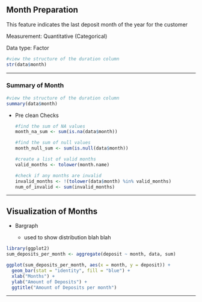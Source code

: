 ## Month Preparation

This feature indicates the last deposit month of the year for the customer

Measurement: Quantitative (Categorical)

Data type: Factor

```r
#view the structure of the duration column  
str(data$month)
```

------------------------------------------------------------------------

### Summary of Month

```r
#view the structure of the duration column  
summary(data$month)
```

-   Pre clean Checks

    ```r
    #find the sum of NA values  
    month_na_sum <- sum(is.na(data$month))
    ```

    ```r
    #find the sum of null values  
    month_null_sum <- sum(is.null(data$month))
    ```

    ```r
    #create a list of valid months
    valid_months <- tolower(month.name)

    #check if any months are invalid
    invalid_months <- !(tolower(data$month) %in% valid_months)
    num_of_invalid <- sum(invalid_months)
    ```

------------------------------------------------------------------------

## Visualization of Months

-   Bargraph

    -   used to show distribution blah blah

```r
library(ggplot2)
sum_deposits_per_month <- aggregate(deposit ~ month, data, sum)

ggplot(sum_deposits_per_month, aes(x = month, y = deposit)) +
  geom_bar(stat = "identity", fill = "blue") +
  xlab("Months") +
  ylab("Amount of Deposits") +
  ggtitle("Amount of Deposits per month")
```

------------------------------------------------------------------------
